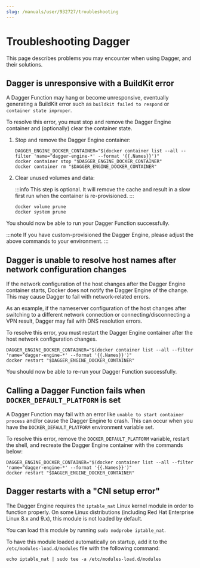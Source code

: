 ```yaml
---
slug: /manuals/user/932727/troubleshooting
---
```


# Troubleshooting Dagger

This page describes problems you may encounter when using Dagger, and their solutions.

## Dagger is unresponsive with a BuildKit error

A Dagger Function may hang or become unresponsive, eventually generating a BuildKit error such as `buildkit failed to respond` or `container state improper`.

To resolve this error, you must stop and remove the Dagger Engine container and (optionally) clear the container state.

1. Stop and remove the Dagger Engine container:

   ```shell
   DAGGER_ENGINE_DOCKER_CONTAINER="$(docker container list --all --filter 'name=^dagger-engine-*' --format '{{.Names}}')"
   docker container stop "$DAGGER_ENGINE_DOCKER_CONTAINER"
   docker container rm "$DAGGER_ENGINE_DOCKER_CONTAINER"
   ```

1. Clear unused volumes and data:

   :::info
   This step is optional. It will remove the cache and result in a slow first run when the container is re-provisioned.
   :::

   ```shell
   docker volume prune
   docker system prune
   ```

You should now be able to run your Dagger Function successfully.

:::note
If you have custom-provisioned the Dagger Engine, please adjust the above commands to your environment.
:::

## Dagger is unable to resolve host names after network configuration changes

If the network configuration of the host changes after the Dagger Engine container starts, Docker does not notify the Dagger Engine of the change. This may cause Dagger to fail with network-related errors.

As an example, if the nameserver configuration of the host changes after switching to a different network connection or connecting/disconnecting a VPN result, Dagger may fail with DNS resolution errors.

To resolve this error, you must restart the Dagger Engine container after the host network configuration changes.

```shell
DAGGER_ENGINE_DOCKER_CONTAINER="$(docker container list --all --filter 'name=^dagger-engine-*' --format '{{.Names}}')"
docker restart "$DAGGER_ENGINE_DOCKER_CONTAINER"
```

You should now be able to re-run your Dagger Function successfully.

## Calling a Dagger Function fails when `DOCKER_DEFAULT_PLATFORM` is set

A Dagger Function may fail with an error like `unable to start container process` and/or cause the Dagger Engine to crash. This can occur when you have the `DOCKER_DEFAULT_PLATFORM` environment variable set.

To resolve this error, remove the `DOCKER_DEFAULT_PLATFORM` variable, restart the shell, and recreate the Dagger Engine container with the commands below:

```shell
DAGGER_ENGINE_DOCKER_CONTAINER="$(docker container list --all --filter 'name=^dagger-engine-*' --format '{{.Names}}')"
docker restart "$DAGGER_ENGINE_DOCKER_CONTAINER"
```

## Dagger restarts with a "CNI setup error"

The Dagger Engine requires the `iptable_nat` Linux kernel module in order to function properly. On some Linux distributions (including Red Hat Enterprise Linux 8.x and 9.x), this module is not loaded by default.

You can load this module by running `sudo modprobe iptable_nat`.

To have this module loaded automatically on startup, add it to the `/etc/modules-load.d/modules` file with the following command:

```
echo iptable_nat | sudo tee -a /etc/modules-load.d/modules
```
